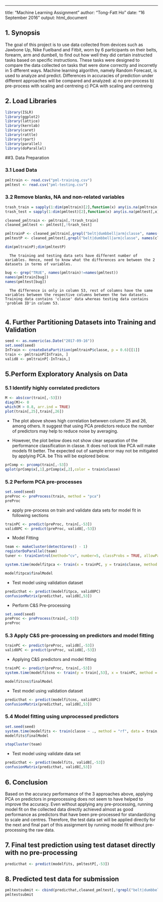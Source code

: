 ---
title: "Machine Learning Assignment"
author: "Tong-Fatt Ho"
date: "16 September 2016"
output: html_document

## 1. Synopsis
The goal of this project is to use data collected from devices such as Jawbone Up, Nike Fuelband and Fitbit, worn by 6 participants on their belts, forearm, arm and dumbell, to find out how well they did certain instructed tasks based on specific instructions. These tasks were designed to compare the data collected on tasks that were done correctly and incorretly in 5 dfferent ways. Machine learning algorithm, namely Random Forecast, is used to analyze and predict. Differences in accuracies of prediction under different approaches will be compared and analyzed: a) no pre-process b) pre-process with scaling and centreing c) PCA with scaling and centreing


## 2. Load Libraries
```r
library(ISLR)
library(ggplot2)
library(lattice)
library(kernlab)
library(caret)
library(rattle)
library(rpart)
library(parallel)
library(doParallel)
```

##3. Data Preparation

### 3.1 Load Data
```r
pmltrain <- read.csv("pml-training.csv")
pmltest <- read.csv("pml-testing.csv")
```

### 3.2 Remove blanks, NA and non-related variables
```r
trash_train = sapply(1:dim(pmltrain)[2],function(x) any(is.na(pmltrain[,x])|pmltrain[,x]==""))
trash_test = sapply(1:dim(pmltest)[2],function(x) any(is.na(pmltest[,x])|pmltest[,x]==""))

cleaned_pmltrain <- pmltrain[,!trash_train]
cleaned_pmltest <- pmltest[,!trash_test]

pmltrainP <- cleaned_pmltrain[,grepl("belt|dumbbell|arm|classe", names(cleaned_pmltrain))]
pmltestP <- cleaned_pmltest[,grepl("belt|dumbbell|arm|classe", names(cleaned_pmltest))]

dim(pmltrainP);dim(pmltestP) 
```

      The training and testing data sets have different number of variables. Hence, need to know what the differences are between the 2 datasets in terms of variables.
```r

bug <- grep("TRUE", names(pmltrain)!=names(pmltest))
names(pmltrain[bug])
names(pmltest[bug])
```

      The difference is only in column 53, rest of columns have the same variables between the respective columns between the two datasets. Training data contains 'classe' data whereas testing data contains 'problem ID'in column 53.
      
## 4. Further Partitioning Datasets into Training and Validation
```r
seed <- as.numeric(as.Date("2017-09-16"))
set.seed(seed)
InTrain <- createDataPartition(pmltrainP$classe, p = 0.6)[[1]]
train <- pmltrainP[InTrain, ]
valid8 <- pmltrainP[-InTrain,]
```

## 5.Perform Exploratory Analysis on Data

### 5.1 Identify highly correlated predictors
```r
M <- abs(cor(train[,-53]))
diag(M)<- 0
which(M > 0.8, arr.ind = TRUE)
plot(train[,25],train[,26])
```

  - The plot above shows high correlation betwwen column 25 and 26, among others. It suggest that using PCA predictors  reduce the number of predictors may help to reduce noise by averaging.

  - However, the plot below does not show clear separation of the performance classification in classe. It does not look like PCA will make models fit better. The expected out of sample error may not be mitigated by applying PCA. be This will be explored below.
```r
prComp <- prcomp(train[,-53])
qplot(prComp$x[,1],prComp$x[,2],color = train$classe)

```


### 5.2 Perform PCA pre-processes
```r
set.seed(seed)
preProc <- preProcess(train, method = "pca")
preProc
```
  - apply pre-process on train and validate data sets for model fit in following sections

```r
trainPC <- predict(preProc, train[,-53])
valid8PC <- predict(preProc, valid8[,-53])
```

  - Model Fitting
```r
team <- makeCluster(detectCores() - 1)
registerDoParallel(team)     
tuner <- trainControl(method="cv", number=5, classProbs = TRUE, allowParallel=TRUE, verboseIter=FALSE)

system.time(modelfitpca <- train(x = trainPC, y = train$classe, method = "rf", trControl = tuner))

modelfitpca$finalModel
```

  - Test model using validation dataset
```r
predicthat <- predict(modelfitpca, valid8PC)
confusionMatrix(predicthat, valid8[,53])
```

  - Perform C&S Pre-processing
```r
set.seed(seed)
preProc <- preProcess(train[,-53])
preProc
```

### 5.3 Apply C&S pre-processing on predictors and model fitting
```r
trainPC <- predict(preProc, valid8[,-53])
valid8PC <- predict(preProc, valid8[,-53])
```

  - Applying C&S predictors and model fitting
```r
trainPC <- predict(preProc, train[,-53])
system.time(modelfitcns <- train(y = train[,53], x = trainPC, method = "rf", trControl = tuner))

modelfitcns$finalModel
```

  - Test model using validation dataset
```r
predicthat <- predict(modelfitcns, valid8PC)
confusionMatrix(predicthat, valid8[,53])
```


### 5.4 Model fitting using unprocessed predictors
```r
set.seed(seed)
system.time(modelfits <- train(classe ~ ., method = "rf", data = train, trControl = tuner))
modelfits$finalModel

stopCluster(team)
```

  - Test model using validate data set
```r
predicthat <- predict(modelfits, valid8[,-53])
confusionMatrix(predicthat, valid8[,53])
```

## 6. Conclusion
Based on the accuracy performance of the 3 approaches above, applying PCA on predictors in preprocessing does not seem to have helped to improve the accuracy. Even without applying any pre-processing, running model fit on the collected data directly achieved almost as good performance as predictors that have been pre-processed for standardizing to scale and centres. Therefore, the test data set will be applied directly for the next and final part of this assignment by running model fit without pre-processing the raw data.

## 7. Final test prediction using test dataset directly with no pre-processing
```r
predicthat <- predict(modelfits, pmltestP[,-53])

```
## 8. Predicted test data for submission
```r
pmltestsubmit <- cbind(predicthat,cleaned_pmltest[,!grepl("belt|dumbbell|arm|classe", names(cleaned_pmltest))])
pmltestsubmit
```
